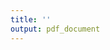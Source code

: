 ```yaml
---
title: ''
output: pdf_document
---
```

\begin{enumerate} 


\item This problem provides an example of how interpolation can be used.  The attached spreadsheet provides life expectancy data for the US population.   The second column gives the probability of death for the given age.  So, for example, the probability that a person between the ages of $20$ and $21$ dies is $0.000894$.    

Suppose a $40$ year old decides to buy life insurance.  The $40$ year old will make monthly payments of $\$200$
%%$ make the green go away!
every month until death.   In this problem we will consider the worth of these payments, a quantity of interest to the insurance company.  The payoff upon death will not be considered in this problem.   If we assume (continuous time) interest rates of $5\%$ and let $m$ be the number of months past age $40$ that the person lives, then the present value of the payments (how much future payments are worth in today's dollars) is,
\begin{equation}  \label{PV}
PV = \sum_{i=1}^m 200 e^{-.05 i/12}
\end{equation}
Our goal is to determine the average of PV, in other words $E[\text{PV}]$.  For the insurance company, this is one way to measure the revenue brought in by the policy.   The difficulty is that our data is yearly, while payments are made monthly and people do not always die at the beginning of the month. 
\begin{enumerate}
\item Let $L(t)$ be the probability the 40 year old lives past the age $40+t$ where $t$ is any positive real number.  Estimate $L(t)$ by first considering $t=0,1,2,\dots$.   These values of $L(t)$ can be computed using the spreadsheet data.  (For example, for the $40$ year old to live to $42$, they must not die between the ages $40-41$ and $41-42$).  For other $t$ values, interpolate using a cubic spline.  In R you can use the \textbf{spline} and \textbf{splinefun} commands to construct cubic splines, see the help documentation.   Graph the interpolating cubic spline of $L(t)$ and include the datapoints, i.e. $L(t)$ for $t=0,1,\dots$.. 
\newcommand{\DL}{\text{DL}}
\item Explain why the expected (average) present value of the payments is given by
\begin{equation}  
E[PV] = \sum_{i=1}^\infty 200 L(i/12) e^{-.05 i/12}
\end{equation}
In practice we can't sum to $\infty$, choose an appropriate cutoff and calculate $E[\text{PV}]$. 
\end{enumerate}

